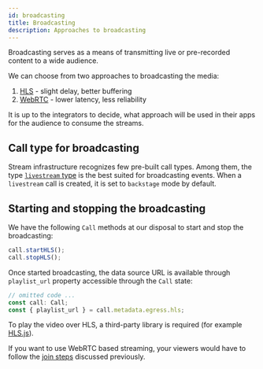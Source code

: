 ```yaml
---
id: broadcasting
title: Broadcasting
description: Approaches to broadcasting
---
```


Broadcasting serves as a means of transmitting live or pre-recorded content to a wide audience.

We can choose from two approaches to broadcasting the media:

1. [HLS](https://en.wikipedia.org/wiki/HTTP_Live_Streaming) - slight delay, better buffering
2. [WebRTC](https://webrtc.org/) - lower latency, less reliability

It is up to the integrators to decide, what approach will be used in their apps for the audience to consume the streams.

## Call type for broadcasting

Stream infrastructure recognizes few pre-built call types. Among them, the type [`livestream` type](../../guides/configuring-call-types#livestream) is the best suited for broadcasting events. When a `livestream` call is created, it is set to `backstage` mode by default.

## Starting and stopping the broadcasting

We have the following `Call` methods at our disposal to start and stop the broadcasting:

```ts
call.startHLS();
call.stopHLS();
```

Once started broadcasting, the data source URL is available through `playlist_url` property accessible through the `Call` state:

```ts
// omitted code ...
const call: Call;
const { playlist_url } = call.metadata.egress.hls;
```

To play the video over HLS, a third-party library is required (for example [HLS.js](https://nochev.github.io/hls.js/docs/html/)).

If you want to use WebRTC based streaming, your viewers would have to follow the [join steps](../../guides/joining-and-creating-calls) discussed previously.

